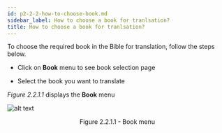 ```yaml
---
id: p2-2-2-how-to-choose-book.md
sidebar_label: How to choose a book for tranlsation?
title: How to choose a book for tranlsation?
---
```


To choose the required book in the Bible for translation, follow the steps below.

-   Click on **Book** menu to see book selection page

-   Select the book you want to translate

_Figure 2.2.1.1_ displays the **Book** menu

![alt text](../../../../static/AutographaLiveImages/Book_Chapter/book-menu-fig-2.2.1.1.jpg 'Book menu')

<div align='center' style={{ fontStyle: 'Italic' }}>Figure 2.2.1.1 - Book menu</div>
